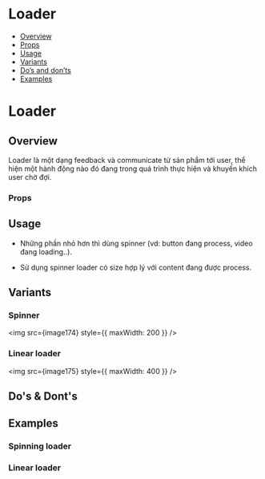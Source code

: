 

<Meta of={Stories} />

# Loader

- [Overview](#overview)
- [Props](#props)
- [Usage](#usage)
- [Variants](#variants)
- [Do’s and don’ts](#dos--donts)
- [Examples](#examples)

# Loader

## Overview

Loader là một dạng feedback và communicate từ sản phẩm tới user, thể
hiện một hành động nào đó đang trong quá trình thực hiện và khuyến khích
user chờ đợi.

<Canvas of={Stories.Default} />

### Props

<Controls of={Stories.Default} />

## Usage

- Những phần nhỏ hơn thì dùng spinner (vd: button đang process, video đang
  loading..).

- Sử dụng spinner loader có size hợp lý với content đang được process.

## Variants

### Spinner

<img src={image174} style={{ maxWidth: 200 }} />

### Linear loader

<img src={image175} style={{ maxWidth: 400 }} />

## Do's & Dont's

## Examples

### Spinning loader

<Canvas of={Stories.Spinning} />

### Linear loader

<Canvas of={Stories.Linear} />
